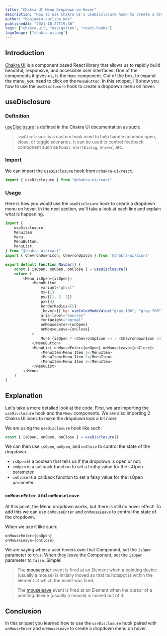 ```yaml
---
title: "Chakra UI Menu Dropdown on Hover"
description: "How to use Chakra UI's useDisclosure hook to create a dropdown menu on hover."
author: "benjamin-carlson.mdx"
publishedAt: "2021-10-27T19:30"
tags: ["chakra-ui", "navigation", "react-hooks"]
logoImage: ["chakra-ui.png"]
---
```


## Introduction

[Chakra UI](https://chakra-ui.com) is a component based React library that allows us to rapidly build beautiful, responsive, and accessible user interfaces. One of the components it gives us, is the `Menu` component. Out of the box, to expand the menu, you need to click on the `MenuButton`. In this snippet, I'll show you how to use the `useDisclosure` hook to create a dropdown menu on hover.

## useDisclosure

### Definition

[useDisclosure](https://chakra-ui.com/docs/hooks/use-disclosure) is defined in the Chakra UI documentation as such:

> `useDisclosure` is a custom hook used to help handle common open, close, or toggle scenarios. It can be used to control feedback component such as `Modal`, `AlertDialog`, `Drawer`, etc.

### Import

We can import the `useDisclosure` hook from `@chakra-ui/react`.

```javascript
import { useDisclosure } from "@chakra-ui/react"
```

### Usage

Here is how you would use the `useDisclosure` hook to create a dropdown menu on hover. In the next section, we'll take a look at each line and explain what is happening.

```javascript:Navbar.js
import {
    useDisclosure,
    MenuItem,
    Menu,
    MenuButton,
    MenuList,
} from "@chakra-ui/react"
import { ChevronDownIcon, ChevronUpIcon } from '@chakra-ui/icons'

export default function Navbar() {
    const { isOpen, onOpen, onClose } = useDisclosure()
    return (
        <Menu isOpen={isOpen}>
            <MenuButton
                variant="ghost"
                mx={1}
                py={[1, 2, 2]}
                px={4}
                borderRadius={5}
                _hover={{ bg: useColorModeValue("gray.100", "gray.700") }}
                aria-label="Courses"
                fontWeight="normal"
                onMouseEnter={onOpen}
                onMouseLeave={onClose}
            >
                More {isOpen ? <ChevronUpIcon /> : <ChevronDownIcon />}
            </MenuButton>
            <MenuList onMouseEnter={onOpen} onMouseLeave={onClose}>
                <MenuItem>Menu Item 1</MenuItem>
                <MenuItem>Menu Item 2</MenuItem>
                <MenuItem>Menu Item 3</MenuItem>
            </MenuList>
        </Menu>
    )
}
```

## Explanation

Let's take a more detailed look at the code. First, we are importing the `useDisclosure` hook and the `Menu` components. We are also importing 2 Chakra UI icons to make the dropdown look a bit nicer.

We are using the `useDisclosure` hook like such:

```javascript
const { isOpen, onOpen, onClose } = useDisclosure()
```

We can then use `isOpen`, `onOpen`, and `onClose` to control the state of the dropdown.

- `isOpen` is a boolean that tells us if the dropdown is open or not.
- `onOpen` is a callback function to set a truthy value for the isOpen parameter.
- `onClose` is a callback function to set a falsy value for the isOpen parameter.

### `onMouseEnter` and `onMouseLeave`

At this point, the Menu dropdown works, but there is still no hover effect! To add this we can use `onMouseEnter` and `onMouseLeave` to control the state of the dropdown.

When we use it like such:

```javascript
onMouseEnter={onOpen} 
onMouseLeave={onClose}
```

We are saying when a user hovers over that Component, set the `isOpen` parameter to `true`. When they leave the Component, set the `isOpen` parameter to `false`. Simple!

> The [mouseenter](https://developer.mozilla.org/en-US/docs/Web/API/Element/mouseenter_event) event is fired at an Element when a pointing device (usually a mouse) is initially moved so that its hotspot is within the element at which the event was fired.

> The [mouseleave](https://developer.mozilla.org/en-US/docs/Web/API/Element/mouseleave_event) event is fired at an Element when the cursor of a pointing device (usually a mouse) is moved out of it.

## Conclusion

In this snippet you learned how to use the `useDisclosure` hook paired with `onMouseEnter` and `onMouseLeave` to create a dropdown menu on hover.